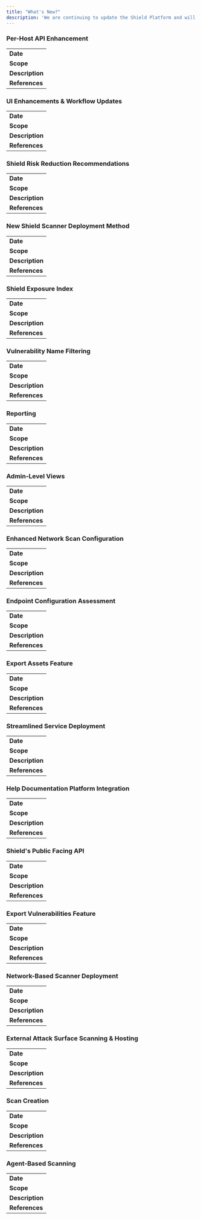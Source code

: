 ```yaml
---
title: "What's New?"
description: 'We are continuing to update the Shield Platform and will be posting about recent changes that have been made and will link to the appropriate documentation'
---
```

### Per-Host API Enhancement
| | 
| :----------------------------- |
| **Date**                | 8-1-24|
| **Scope**               | Shield API|
| **Description**         | Shield has extended the capabilities of their API to be more functional at the host level.  Users can now query a specific host to get information regarding the asset information and vulnerability information on each asset and/or identity object within a subscription.|
| **References**          | [Shield API](https://api.shieldcyber.io/swagger/index.html)|

### UI Enhancements & Workflow Updates
| | 
| :----------------------------- |
| **Date**                | 7-31-24|
| **Scope**               | Subscriptions; Attack Surface Management; Internal Network; Identity Security|
| **Description**         | Shield has been making major improvements to the user interface, the charts that are shown across all modules, and implemented several workflow actions when signing up, creating subscription(s), and deploying resources.  Users will notice a change in the simplicity of what is shown and how the flow of the platform works to drive more actions and retrieve the results at a faster pace.|
| **References**          | [Reporting](https://platform.shieldcyber.io/reports)|

### Shield Risk Reduction Recommendations
| | 
| :----------------------------- |
| **Date**                | 7-22-24|
| **Scope**               | Internal Network|
| **Description**         | Shield now provides each subscription with dynamic recommendations that focus on reducing the most risk within each subscription.  The recommendations will aggregate the most critical vulnerabilities for each subscription and provide specific instructions on how to these critical issues across the number of hosts that are affected.|
| **References**          | [Internal Network](https://platform.shieldcyber.io/inetwork/overview)|


### New Shield Scanner Deployment Method
| | 
| :----------------------------- |
| **Date**                | 7-15-24|
| **Scope**               | Internal Network; Deployment|
| **Description**         | Shield released their own deployment package for the Shield vulnerability scanner.  Users can now navigate to the [Deployment](https://platform.shieldcyber.io/deployment/internal-network) within the Internal Network > Network-based tab to access the single script that will deploy the Shield service, install the scanner, and link the scanner to the respective subscription.|
| **References**          | [Deployment](https://platform.shieldcyber.io/deployment/internal-network)|


### Shield Exposure Index
| | 
| :----------------------------- |
| **Date**                | 6-25-24|
| **Scope**               | Shield Exposure Index; Attack Surface Management; Internal Network; Identity Security|
| **Description**         | Shield has now released their own proprietary vulnerability scoring system that weights the most impactful threat vectors around exploitation, impact, and likelihood which augments the traditional vulnerability criticality scores.|
| **References**          | [Shield Exposure Index](https://docs.shieldcyber.io/shield-exposure-index)|

### Vulnerability Name Filtering
| | 
| :----------------------------- |
| **Date**                | 6-19-24|
| **Scope**               | Attack Surface Management; Internal Network|
| **Description**         | The vulnerabilities within each module (ASM, VM, ID Security) are now filtered by the name so that organizations can view the overall count of the specific vulnerabilities, rather than viewing the total instances, which enhances the overall user experience.|
| **References**          | [Attack Surface](https://docs.shieldcyber.io/docs/usage/attack-surface.html); [Internal Network](https://docs.shieldcyber.io/docs/usage/internal-network.html);|

### Reporting
| | 
| :----------------------------- |
| **Date**                | 5-7-24|
| **Scope**               | Reporting|
| **Description**         | Users now have the ability to generate reports with limited, results-based customizations.  Users can navigate to the reports module and choose to export the information in full detailed reports or executive summary reports for different modules that identify information within the platform.|
| **References**          | [Reporting](https://platform.shieldcyber.io/reports)|

### Admin-Level Views
| | 
| :----------------------------- |
| **Date**                | 4-29-24|
| **Scope**               | Overview|
| **Description**         | Users can now view all subscriptions and high-level information regarding each subscription within the Overview section within the platform.  This will allow users to quickly see all of the connected agents, services, and important risks that may arise within the subscription.|
| **References**          | [Overview](https://platform.shieldcyber.io/overview)|

### Enhanced Network Scan Configuration
| | 
| :----------------------------- |
| **Date**                | 4-17-24|
| **Scope**               | Scans; Scan Creation|
| **Description**         | Within the Scans module within the Target creation, users can now specify different configurations for performing network-based scans.  Additional options, such as port lists and alive tests can be configured to perform more comprehensive and robust scans from a network perspective.|
| **References**          | [Scan Creation](https://platform.shieldcyber.io/scan/creation)|

### Endpoint Configuration Assessment
| | 
| :----------------------------- |
| **Date**                | 4-12-24|
| **Scope**               | Internal Network|
| **Description**         | The Shield Platform will now assess all deployed agents for secure configurations according to the Center of Internet Security's (CIS) benchmarks for each Operating System the agent is running on.  Additionally, users can export this information in CSV format from the Configurations tab within the Internal Network module or in JSON format from the Shield API.|
| **References**          | [Internal Network](https://docs.shieldcyber.io/docs/usage/internal-network.html); [Shield Cyber API](https://api.shieldcyber.io/swagger/index.html)|

### Export Assets Feature 
| | 
| :----------------------------- |
| **Date**                | 3-19-24|
| **Scope**               | Attack Surface Management; Internal Network|
| **Description**         | The Shield Platform now allows all assets to be exported, like all vulnerabilities, in a CSV format or JSON format via the Shield Cyber API. |
| **References**          | [Attack Surface](https://docs.shieldcyber.io/docs/usage/attack-surface.html); [Internal Network](https://docs.shieldcyber.io/docs/usage/internal-network.html); [Shield Cyber API](https://api.shieldcyber.io/swagger/index.html)|

### Streamlined Service Deployment 
| | 
| :----------------------------- |
| **Date**                | 3-14-24|
| **Scope**               | Internal Network Agents, Internal Network Scanner, & Identity Security Service|
| **Description**         | The Shield platform now has a streamlined user sign-up workflow, where after account creation, users will be directed to create their first subscription, and then will be directed to start deploying the services necessary to use the Shield platform.|
| **References**          | [Deployment](https://platform.shieldcyber.io/deployment/)|

### Help Documentation Platform Integration
| | 
| :----------------------------- |
| **Date**                | 3-08-24|
| **Scope**               | Attack Surface, Internal Network, and Identity Security Vulnerabilities|
| **Description**         | The Shield Platform now has all of the documentation linked on each page.  To access the documentation for a specific page, click the question mark button in the top right corner to access the specific documentation for the page you are on.|
| **References**          | [Shield Cyber Documentation](https://docs.shieldcyber.io) |

### Shield's Public Facing API
| | 
| :----------------------------- |
| **Date**                | 2-20-24|
| **Scope**               | Attack Surface, Internal Network, and Identity Security Vulnerabilities|
| **Description**         | Shield now has a public facing API endpoint to retrieve results from the Attack Surface, Internal Network, and Identity Security Modules.  Additionally there are endpoints that support CSV file export for all results.|
| **References**          | [Shield API Swagger](https://api.shieldcyber.io/swagger/index.html); [Shield API Documentation](https://docs.shieldcyber.io/api.html) |


### Export Vulnerabilities Feature
| | 
| :----------------------------- |
| **Date**                | 2-15-24|
| **Scope**               | Attack Surface, Internal Network, and Identity Security Vulnerabilities|
| **Description**         | The Shield platform now has the capability to export all vulnerabilities for each module in the form of comma separated value (CSV) files.|
| **References**          | [Attack Surface](https://docs.shieldcyber.io/docs/usage/attack-surface.html); [Internal Network](https://docs.shieldcyber.io/docs/usage/internal-network.html); [Identity Security](https://docs.shieldcyber.io/docs/usage/identity-security.html) |

### Network-Based Scanner Deployment
|  | 
| :----------------------------- |
| **Date**                | 2-12-24|
| **Scope**               | Network Scanner Deployment & Automation|
| **Description**         | The Shield network scanner can now be deployed and launched with automated scripts on a Linux-based host. This removes the need for having a separate service that needs to run alongside the Shield scanner after deployed.|
| **References**          | [Network Scanner Deployment](https://docs.shieldcyber.io/docs/deployment/network-scans.html); [Shield Cyber Network Scanner GitHub](https://github.com/Shield-Cyber/ShieldCyber-REST-API) |

### External Attack Surface Scanning & Hosting
|  | 
| :----------------------------- |
| **Date**                | 1-29-24|
| **Scope**               | Attack Surface Scanning|
| **Description**         | Each Shield subscription that is created now comes configured with an external attack surface scanner.  With this added feature, users have the ability to configure and create scans that target their external (internet-facing) infrastructure.                         |
| **References**          | [Attack Surface](https://docs.shieldcyber.io/docs/usage/scans/scan-creation.html) |

### Scan Creation
|  | 
| :----------------------------- |
| **Date**                | 1-29-24|
| **Scope**               | Network Scan Creation|
| **Description**         | The Shield Platform now has the ability to create and launch network-based scans within the [Scan Creation](https://platform.shieldcyber.io/scan/creation) module of the platform.                         |
| **References**          | [Scan Creation Documentation](https://docs.shieldcyber.io/docs/usage/scans/scan-creation.html) |

### Agent-Based Scanning
|  | 
| :----------------------------- |
| **Date**                | 12-18-23|
| **Scope**               | Agent-Based Vulnerability Scanning (Windows OS)|
| **Description**         | The Shield Platform can now perform vulnerability scanning via the Shield Agent.  Please navigate to the [Agents](https://platform.shieldcyber.io/agents) to manage and add new agents for each subscription.                         |
| **References**          | [Agent-Based Scanning](https://docs.shieldcyber.io/docs/deployment/agent-based-scans.html) |


